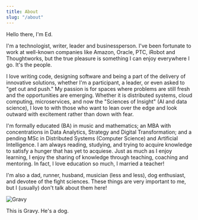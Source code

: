 ```yaml
---
title: About
slug: "/about"
---
```


Hello there, I'm Ed.

I'm a technologist, writer, leader and businessperson. I've been fortunate to work at well-known companies like Amazon, Oracle, PTC, iRobot and Thoughtworks, but the true pleasure is something I can enjoy everywhere I go. It's the people. 

I love writing code, designing software and being a part of the delivery of innovative solutions, whether I'm a participant, a leader, or even asked to "get out and push." My passion is for spaces where problems are still fresh and the opportunities are emerging. Whether it is distributed systems, cloud computing, microservices, and now the "Sciences of Insight" (AI and data science), I love to with those who want to lean over the edge and look outward with excitement rather than down with fear. 

I'm formally educated (BA) in music and mathematics; an MBA with concentrations in Data Analytics, Strategy and Digital Transformation; and a pending MSc in Distributed Systems (Computer Science) and Artificial Intelligence. I am always reading, studying, and trying to acquire knowledge to satisfy a hunger that has yet to acquiese. Just as much as I enjoy learning, I enjoy the sharing of knowledge through teaching, coaching and mentoring. In fact, I love education so much, I married a teacher!

I'm also a dad, runner, husband, musician (less and less), dog enthusiast, and devotee of the fight sciences. These things are very important to
me, but I (usually) don't talk about them here!

![Gravy](./sleepydog.jpg)

This is Gravy. He's a dog.




